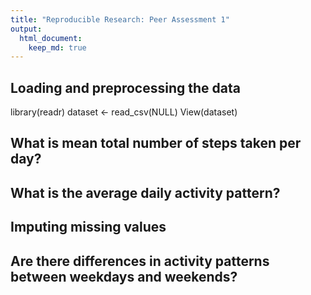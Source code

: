 ```yaml
---
title: "Reproducible Research: Peer Assessment 1"
output: 
  html_document:
    keep_md: true
---
```



## Loading and preprocessing the data

library(readr)
dataset <- read_csv(NULL)
View(dataset)

## What is mean total number of steps taken per day?



## What is the average daily activity pattern?



## Imputing missing values



## Are there differences in activity patterns between weekdays and weekends?
